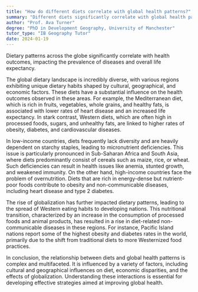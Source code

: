 ```yaml
---
title: "How do different diets correlate with global health patterns?"
summary: "Different diets significantly correlate with global health patterns, influencing the prevalence of diseases and overall life expectancy."
author: "Prof. Ava Turner"
degree: "PhD in Development Geography, University of Manchester"
tutor_type: "IB Geography Tutor"
date: 2024-01-19
---
```


Dietary patterns across the globe significantly correlate with health outcomes, impacting the prevalence of diseases and overall life expectancy.

The global dietary landscape is incredibly diverse, with various regions exhibiting unique dietary habits shaped by cultural, geographical, and economic factors. These diets have a substantial influence on the health outcomes observed in these areas. For example, the Mediterranean diet, which is rich in fruits, vegetables, whole grains, and healthy fats, is associated with lower rates of heart disease and an increased life expectancy. In stark contrast, Western diets, which are often high in processed foods, sugars, and unhealthy fats, are linked to higher rates of obesity, diabetes, and cardiovascular diseases.

In low-income countries, diets frequently lack diversity and are heavily dependent on starchy staples, leading to micronutrient deficiencies. This issue is particularly pronounced in Sub-Saharan Africa and South Asia, where diets predominantly consist of cereals such as maize, rice, or wheat. Such deficiencies can result in health issues like anemia, stunted growth, and weakened immunity. On the other hand, high-income countries face the problem of overnutrition. Diets that are rich in energy-dense but nutrient-poor foods contribute to obesity and non-communicable diseases, including heart disease and type 2 diabetes.

The rise of globalization has further impacted dietary patterns, leading to the spread of Western eating habits to developing nations. This nutritional transition, characterized by an increase in the consumption of processed foods and animal products, has resulted in a rise in diet-related non-communicable diseases in these regions. For instance, Pacific Island nations report some of the highest obesity and diabetes rates in the world, primarily due to the shift from traditional diets to more Westernized food practices.

In conclusion, the relationship between diets and global health patterns is complex and multifaceted. It is influenced by a variety of factors, including cultural and geographical influences on diet, economic disparities, and the effects of globalization. Understanding these interactions is essential for developing effective strategies aimed at improving global health.
    